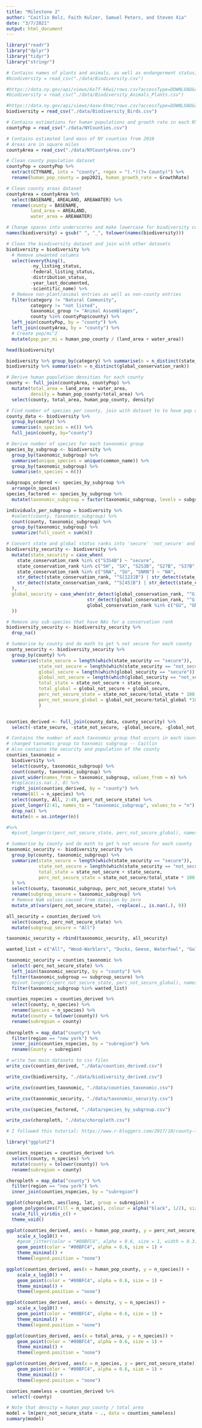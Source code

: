 ---
title: "Milestone 2"
author: "Caitlin Bolz, Faith Kulzer, Samuel Peters, and Steven Xia"
date: "3/7/2021"
output: html_document
---

```{r, echo=FALSE, message=FALSE}
library("readr")
library("dplyr")
library("tidyr")
library("stringr")
```

```{r, message=FALSE}
# Contains names of plants and animals, as well as endangerment status, in NY at the county level
#biodiversity = read_csv("./data/Biodiversity.csv")

#https://data.ny.gov/api/views/6x7f-k6wi/rows.csv?accessType=DOWNLOAD&sorting=true
#biodiversity = read_csv("./data/Biodiversity_Animals_Plants.csv")

#https://data.ny.gov/api/views/4asw-6tmc/rows.csv?accessType=DOWNLOAD&sorting=true
biodiversity = read_csv("./data/Biodiversity_Birds.csv")

# Contains estimations for human populations and growth rate in each NY county
countyPop = read_csv("./data/NYCounties.csv")

# Contains estimated land mass of NY counties from 2010
# Areas are in square miles
countyArea = read_csv("./data/NYCountyArea.csv")
```

```{r, warning=FALSE}
# Clean county population dataset
countyPop = countyPop %>% 
  extract(CTYNAME, into = "county", regex = "(.*)(?= County)") %>% 
  rename(human_pop_county = pop2021, human_growth_rate = GrowthRate)

# Clean county areas dataset
countyArea = countyArea %>% 
  select(BASENAME, AREALAND, AREAWATER) %>% 
  rename(county = BASENAME,
         land_area = AREALAND,
         water_area = AREAWATER)

# Change spaces into underscores and make lowercase for biodiversity column names
names(biodiversity) = gsub(" ", "_", tolower(names(biodiversity)))

# Clean the biodiversity dataset and join with other datasets
biodiversity = biodiversity %>% 
  # Remove unwanted columns
  select(everything(), 
         -ny_listing_status, 
         -federal_listing_status, 
         -distribution_status, 
         -year_last_documented,
         -scientific_name) %>% 
  # Remove non-plant/animal entries as well as non-county entries
  filter(category != "Natural Community", 
         category != "not listed", 
         taxonomic_group != "Animal Assemblages",
         county %in% countyPop$county) %>% 
  left_join(countyPop, by = "county") %>% 
  left_join(countyArea, by = "county") %>% 
  # Create pop/mi^2
  mutate(pop_per_mi = human_pop_county / (land_area + water_area))
```

```{r, echo=FALSE}
head(biodiversity)
```

```{r}
biodiversity %>% group_by(category) %>% summarise(n = n_distinct(state_conservation_rank))
biodiversity %>% summarise(n = n_distinct(global_conservation_rank))
```

```{r}
# Derive human population densities for each county
county <- full_join(countyArea, countyPop) %>%
  mutate(total_area = land_area + water_area,
         density = human_pop_county/total_area) %>%
  select(county, total_area, human_pop_county, density)

# Find number of species per county, join with dataset to to have pop density and number of species per county in one df
county_data <- biodiversity %>%
  group_by(county) %>%
  summarise(n_species = n()) %>%
  full_join(county, by="county")
```

```{r}
# Derive number of species for each taxonomic group
species_by_subgroup <- biodiversity %>%
  group_by(taxonomic_subgroup) %>%
  summarise(unique_species = unique(common_name)) %>%
  group_by(taxonomic_subgroup) %>%
  summarise(n_species = n())

subgroups_ordered <- species_by_subgroup %>%
  arrange(n_species)
species_factored <- species_by_subgroup %>%
  mutate(taxonomic_subgroup = factor(taxonomic_subgroup, levels = subgroups_ordered$taxonomic_subgroup))

individuals_per_subgroup = biodiversity %>% 
  #select(county, taxonomic_subgroup) %>% 
  count(county, taxonomic_subgroup) %>% 
  group_by(taxonomic_subgroup) %>% 
  summarize(full_count = sum(n))
```

```{r}
# Convert state and global status ranks into 'secure' 'not_secure' and 'NA'
biodiversity_security <- biodiversity %>%
  mutate(state_security = case_when(
    state_conservation_rank %in% c("S3S4B") ~ "secure",
    state_conservation_rank %in% c("SH", "SX", "S2S3B", "S2?B", "S3?B", "S2?", "S3?", "S1N", "S1?", "S3,SNRN", "SHB,S1N") ~ "not_secure",
    state_conservation_rank %in% c("SNA", "SU", "SNRN") ~ "NA", 
    str_detect(state_conservation_rank, "^S[123]B") | str_detect(state_conservation_rank, "^S[:digit:]S[123]") | str_detect(state_conservation_rank, "^S[123]$") ~ "not_secure",
    str_detect(state_conservation_rank, "^S[45]B") | str_detect(state_conservation_rank, "^S[:digit:]S[45]") | str_detect(state_conservation_rank, "^S[45]$") ~ "secure"
  ),
  global_security = case_when(str_detect(global_conservation_rank, "^G[:digit:]G[45]") | str_detect(global_conservation_rank, "^G[45]T") | str_detect(global_conservation_rank, "^G[45]\\??$") | str_detect(global_conservation_rank, "^G[45]Q") | str_detect(global_conservation_rank, "^G[45]\\?T") ~ "secure",
                              str_detect(global_conservation_rank, "^G[:digit:]G[123]") | str_detect(global_conservation_rank, "^G[123]T") | str_detect(global_conservation_rank, "^G[123HX]\\??$") | str_detect(global_conservation_rank, "^G[123]\\??Q") ~ "not_secure",
                              global_conservation_rank %in% c("GU", "GNA", "GNR", "GUT1Q", "GNRTNR") ~ "NA"
  ))

# Remove any sub-species that have NAs for a conservation rank
biodiversity_security <- biodiversity_security %>% 
  drop_na()

# Summarise by county and do math to get % not secure for each county
county_security <- biodiversity_security %>%
  group_by(county) %>%
  summarise(state_secure = length(which(state_security == "secure")),
            state_not_secure = length(which(state_security == "not_secure")), 
            global_secure = length(which(global_security == "secure")),
            global_not_secure = length(which(global_security == "not_secure")), 
            total_state = state_not_secure + state_secure,
            total_global = global_not_secure + global_secure,
            perc_not_secure_state = state_not_secure/total_state * 100,
            perc_not_secure_global = global_not_secure/total_global *100
            )


counties_derived <- full_join(county_data, county_security) %>%
  select(-state_secure, -state_not_secure, -global_secure, -global_not_secure, -total_state, -total_global)
```

```{r}
# Contains the number of each taxonomic group that occurs in each county
# changed taxnomic group to taxnomic subgroup -- Caitlin
# Also contains the security and population of the county
counties_taxonomic = 
  biodiversity %>% 
  select(county, taxonomic_subgroup) %>% 
  count(county, taxonomic_subgroup) %>% 
  pivot_wider(names_from = taxonomic_subgroup, values_from = n) %>% 
  #replace(is.na(.), 0) %>% 
  right_join(counties_derived, by = "county") %>%
  rename(All = n_species) %>%
  select(county, All, 2:40, perc_not_secure_state) %>% 
  pivot_longer(2:41, names_to = "taxonomic_subgroup", values_to = "n") %>% 
  drop_na() %>% 
  mutate(n = as.integer(n))

#%>% 
  #pivot_longer(c(perc_not_secure_state, perc_not_secure_global), names_to = "level", values_to = "perc_secure")
```

```{r}
# Summarise by county and do math to get % not secure for each county
taxonomic_security <- biodiversity_security %>%
  group_by(county, taxonomic_subgroup) %>%
  summarize(state_secure = length(which(state_security == "secure")),
            state_not_secure = length(which(state_security == "not_secure")), 
            total_state = state_not_secure + state_secure,
            perc_not_secure_state = state_not_secure/total_state * 100
  ) %>% 
  select(county, taxonomic_subgroup, perc_not_secure_state) %>% 
  rename(subgroup_secure = taxonomic_subgroup) %>%
  # Remove NaN values caused from division by zero
  mutate_at(vars(perc_not_secure_state), ~replace(., is.nan(.), 0))

all_security = counties_derived %>% 
  select(county, perc_not_secure_state) %>% 
  mutate(subgroup_secure = "All")

taxonomic_security = rbind(taxonomic_security, all_security)

wanted_list = c("All", "Wood-Warblers", "Ducks, Geese, Waterfowl", "Gulls, Terns, Plovers, Shorebirds", "Hawks, Falcons, Eagles, Vultures", "Sparrows and Towhees", "Herons, Bitterns, Egrets, Pelicans", "Flycatchers", "Woodpeckers", "Blackbirds and Orioles", "Finches and Crossbills", "Owls", "Rails, Coots and Cranes")

taxonomic_security = counties_taxonomic %>% 
  select(-perc_not_secure_state) %>% 
  left_join(taxonomic_security, by = "county") %>% 
  filter(taxonomic_subgroup == subgroup_secure) %>% 
  #pivot_longer(c(perc_not_secure_state, perc_not_secure_global), names_to = "level", values_to = "perc_not_secure") %>% 
  filter(taxonomic_subgroup %in% wanted_list)
```

```{r}
counties_nspecies = counties_derived %>% 
  select(county, n_species) %>% 
  rename(Species = n_species) %>% 
  mutate(county = tolower(county)) %>% 
  rename(subregion = county)
    
choropleth = map_data("county") %>% 
  filter(region == "new york") %>% 
  inner_join(counties_nspecies, by = "subregion") %>% 
  rename(County = subregion)
```

```{r message=FALSE, warning=FALSE}
# write two main datasets to csv files
write_csv(counties_derived, "./data/counties_derived.csv")

write_csv(biodiversity, "./data/biodiversity_derived.csv")

write_csv(counties_taxonomic, "./data/counties_taxonomic.csv")

write_csv(taxonomic_security, "./data/taxonomic_security.csv")

write_csv(species_factored, "./data/species_by_subgroup.csv")

write_csv(choropleth, "./data/choropleth.csv")
```

```{r}
# I followed this tutorial: https://www.r-bloggers.com/2017/10/county-level-choropleth-in-plotly-and-r/

library("ggplot2")

counties_nspecies = counties_derived %>% 
  select(county, n_species) %>% 
  mutate(county = tolower(county)) %>% 
  rename(subregion = county)

choropleth = map_data("county") %>% 
  filter(region == "new york") %>% 
  inner_join(counties_nspecies, by = "subregion")

ggplot(choropleth, aes(long, lat, group = subregion)) +
  geom_polygon(aes(fill = n_species), colour = alpha("black", 1/2), size = 0.1)  +
  scale_fill_viridis_c() +
  theme_void()
```

```{r}
ggplot(counties_derived, aes(x = human_pop_county, y = perc_not_secure_state)) + 
    scale_x_log10() +
    #geom_jitter(color = "#00BFC4", alpha = 0.6, size = 1, width = 0.3) +
    geom_point(color = "#00BFC4", alpha = 0.6, size = 1) +
    theme_minimal() +
    theme(legend.position = "none")

ggplot(counties_derived, aes(x = human_pop_county, y = n_species)) + 
    scale_x_log10() +
    geom_point(color = "#00BFC4", alpha = 0.6, size = 1) +
    theme_minimal() +
    theme(legend.position = "none")

ggplot(counties_derived, aes(x = density, y = n_species)) + 
    scale_x_log10() +
    geom_point(color = "#00BFC4", alpha = 0.6, size = 1) +
    theme_minimal() +
    theme(legend.position = "none")

ggplot(counties_derived, aes(x = total_area, y = n_species)) + 
    geom_point(color = "#00BFC4", alpha = 0.6, size = 1) +
    theme_minimal() +
    theme(legend.position = "none")

ggplot(counties_derived, aes(x = n_species, y = perc_not_secure_state)) + 
    geom_point(color = "#00BFC4", alpha = 0.6, size = 1) +
    theme_minimal() +
    theme(legend.position = "none")
```

```{r}
counties_nameless = counties_derived %>% 
  select(-county)

# Note that density = human_pop_county / total_area
model = lm(perc_not_secure_state ~ ., data = counties_nameless)
summary(model)
```